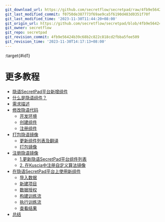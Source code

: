 ```yaml
---
git_download_url: https://github.com/secretflow/secretpad/raw/4fb9e56424b39c68b2c822c818cd2fbba5fee509/docs/deployment_experience/more_tutorials/index.rst
git_last_modified_commit: f0750de387773f69ae9ca5f6190d483d0351f70f
git_last_modified_time: '2023-11-30T11:44:20+08:00'
git_origin_url: https://github.com/secretflow/secretpad/blob/4fb9e56424b39c68b2c822c818cd2fbba5fee509/docs/deployment_experience/more_tutorials/index.rst
git_owner: secretflow
git_repo: secretpad
git_revision_commit: 4fb9e56424b39c68b2c822c818cd2fbba5fee509
git_revision_time: '2023-11-30T14:17:13+08:00'
---
```


:target{#id1}

# 更多教程

<TableOfContents>


  - [隐语SecretPad平台新增组件](new_components.mdx)
  - [什么是隐语组件？](new_components.mdx#id1)
  - [需求描述](new_components.mdx#id2)
  - [修改隐语代码](new_components.mdx#id3)
    - [开发环境](new_components.mdx#id4)
    - [创建组件](new_components.mdx#id5)
    - [注册组件](new_components.mdx#id11)
  - [打包隐语镜像](new_components.mdx#id12)
    - [更新组件列表及翻译](new_components.mdx#id13)
    - [打包镜像](new_components.mdx#id14)
  - [注册隐语镜像](new_components.mdx#id15)
    - [1.更新隐语SecretPad平台组件列表](new_components.mdx#id16)
    - [2. 在Kuscia中注册自定义算法镜像](new_components.mdx#kuscia)
  - [在隐语SecretPad平台上使用新组件](new_components.mdx#id19)
    - [导入数据](new_components.mdx#id20)
    - [新建项目](new_components.mdx#id21)
    - [数据授权](new_components.mdx#id22)
    - [构建训练流](new_components.mdx#id23)
    - [执行训练流](new_components.mdx#id24)
    - [查看结果](new_components.mdx#id25)
  - [总结](new_components.mdx#id26)
</TableOfContents>
